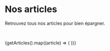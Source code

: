
# Nos articles

Retrouvez tous nos articles pour bien épargner.

&nbsp;

<div className="grid grid-cols-1 sm:grid-cols-2 lg:grid-cols-3 gap-6">
  {getArticles().map((article) => (
    <ArticleCard key={article.slug} {...article} />
  ))}
</div>
